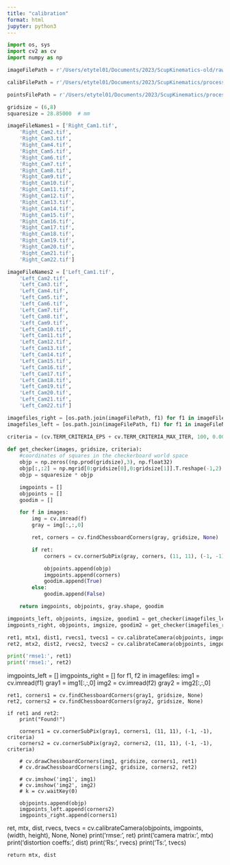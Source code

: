 ```yaml
---
title: "calibration"
format: html
jupyter: python3
---
```


```python
import os, sys
import cv2 as cv
import numpy as np
```


```python
imageFilePath = r'/Users/etytel01/Documents/2023/ScupKinematics-old/raw_data/TE_WHOI_2022_bottomview/calibrations/TE_06_16_2022_1655_stereo_calib_images'

calibFilePath = r'/Users/etytel01/Documents/2023/ScupKinematics/processed_data/TE_WHOI_2022_bottomview/calibrations/TE_06_16_2022_1655_calibration.mat'

pointsFilePath = r'/Users/etytel01/Documents/2023/ScupKinematics/processed_data/TE_WHOI_2022_bottomview/calibrations/detectedPoints.csv'

gridsize = (6,8)
squaresize = 28.85000  # mm
```


```python
imageFileNames1 = ['Right_Cam1.tif',
    'Right_Cam2.tif',
    'Right_Cam3.tif',
    'Right_Cam4.tif',
    'Right_Cam5.tif',
    'Right_Cam6.tif',
    'Right_Cam7.tif',
    'Right_Cam8.tif',
    'Right_Cam9.tif',
    'Right_Cam10.tif',
    'Right_Cam11.tif',
    'Right_Cam12.tif',
    'Right_Cam13.tif',
    'Right_Cam14.tif',
    'Right_Cam15.tif',
    'Right_Cam16.tif',
    'Right_Cam17.tif',
    'Right_Cam18.tif',
    'Right_Cam19.tif',
    'Right_Cam20.tif',
    'Right_Cam21.tif',
    'Right_Cam22.tif']

imageFileNames2 = ['Left_Cam1.tif',
    'Left_Cam2.tif',
    'Left_Cam3.tif',
    'Left_Cam4.tif',
    'Left_Cam5.tif',
    'Left_Cam6.tif',
    'Left_Cam7.tif',
    'Left_Cam8.tif',
    'Left_Cam9.tif',
    'Left_Cam10.tif',
    'Left_Cam11.tif',
    'Left_Cam12.tif',
    'Left_Cam13.tif',
    'Left_Cam14.tif',
    'Left_Cam15.tif',
    'Left_Cam16.tif',
    'Left_Cam17.tif',
    'Left_Cam18.tif',
    'Left_Cam19.tif',
    'Left_Cam20.tif',
    'Left_Cam21.tif',
    'Left_Cam22.tif']

imagefiles_right = [os.path.join(imageFilePath, f1) for f1 in imageFileNames1]
imagefiles_left = [os.path.join(imageFilePath, f1) for f1 in imageFileNames2]

```


```python
criteria = (cv.TERM_CRITERIA_EPS + cv.TERM_CRITERIA_MAX_ITER, 100, 0.0001)
  
def get_checker(images, gridsize, criteria):
    #coordinates of squares in the checkerboard world space
    objp = np.zeros((np.prod(gridsize),3), np.float32)
    objp[:,:2] = np.mgrid[0:gridsize[0],0:gridsize[1]].T.reshape(-1,2)
    objp = squaresize * objp

    imgpoints = []
    objpoints = []
    goodim = []

    for f in images:
        img = cv.imread(f)
        gray = img[:,:,0]

        ret, corners = cv.findChessboardCorners(gray, gridsize, None)

        if ret:
            corners = cv.cornerSubPix(gray, corners, (11, 11), (-1, -1), criteria)

            objpoints.append(objp)
            imgpoints.append(corners)
            goodim.append(True)
        else:
            goodim.append(False)

    return imgpoints, objpoints, gray.shape, goodim

imgpoints_left, objpoints, imgsize, goodim1 = get_checker(imagefiles_left, gridsize, criteria)
imgpoints_right, objpoints, imgsize, goodim2 = get_checker(imagefiles_right, gridsize, criteria)

ret1, mtx1, dist1, rvecs1, tvecs1 = cv.calibrateCamera(objpoints, imgpoints_left, imgsize, None, None)
ret2, mtx2, dist2, rvecs2, tvecs2 = cv.calibrateCamera(objpoints, imgpoints_right, imgsize, None, None)

print('rmse1:', ret1)
print('rmse1:', ret2)
```

imgpoints_left = []
imgpoints_right = []
for f1, f2 in imagefiles:
    img1 = cv.imread(f1)
    gray1 = img1[:,:,0]
    img2 = cv.imread(f2)
    gray2 = img2[:,:,0]

    ret1, corners1 = cv.findChessboardCorners(gray1, gridsize, None)
    ret2, corners2 = cv.findChessboardCorners(gray2, gridsize, None)

    if ret1 and ret2:
        print("Found!")

        corners1 = cv.cornerSubPix(gray1, corners1, (11, 11), (-1, -1), criteria)
        corners2 = cv.cornerSubPix(gray2, corners2, (11, 11), (-1, -1), criteria)

        # cv.drawChessboardCorners(img1, gridsize, corners1, ret1)
        # cv.drawChessboardCorners(img2, gridsize, corners2, ret2)

        # cv.imshow('img1', img1)
        # cv.imshow('img2', img2)
        # k = cv.waitKey(0)

        objpoints.append(objp)
        imgpoints_left.append(corners2)
        imgpoints_right.append(corners1)
    
ret, mtx, dist, rvecs, tvecs = cv.calibrateCamera(objpoints, imgpoints, (width, height), None, None)
    print('rmse:', ret)
    print('camera matrix:\n', mtx)
    print('distortion coeffs:', dist)
    print('Rs:\n', rvecs)
    print('Ts:\n', tvecs)
 
    return mtx, dist